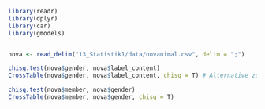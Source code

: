 
```r

library(readr)
library(dplyr)
library(car)
library(gmodels)


nova <- read_delim("13_Statistik1/data/novanimal.csv", delim = ";")


```

```r
chisq.test(nova$gender, nova$label_content)
CrossTable(nova$gender, nova$label_content, chisq = T) # Alternative zu chisq.test

chisq.test(nova$member, nova$gender)
CrossTable(nova$member, nova$gender, chisq = T)

```
